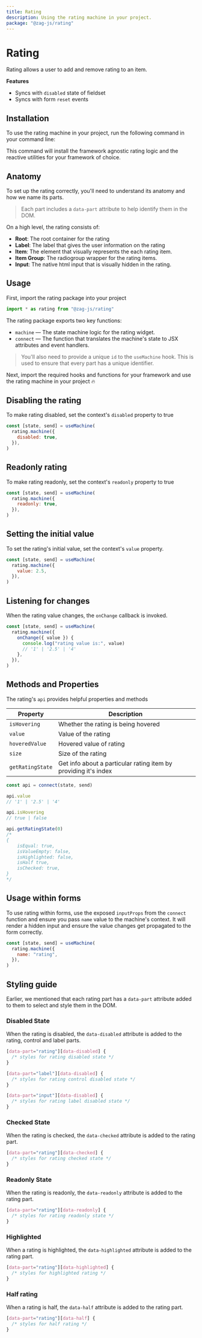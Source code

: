 ```yaml
---
title: Rating
description: Using the rating machine in your project.
package: "@zag-js/rating"
---
```


# Rating

Rating allows a user to add and remove rating to an item.

<Resources pkg="@zag-js/rating" />

<Showcase id="Rating" />

**Features**

- Syncs with `disabled` state of fieldset
- Syncs with form `reset` events

## Installation

To use the rating machine in your project, run the following command in your
command line:

<CodeSnippet id="rating/installation.mdx" />

This command will install the framework agnostic rating logic and the reactive
utilities for your framework of choice.

## Anatomy

To set up the rating correctly, you'll need to understand its anatomy and how we
name its parts.

> Each part includes a `data-part` attribute to help identify them in the DOM.

<Anatomy id="rating" />

On a high level, the rating consists of:

- **Root**: The root container for the rating
- **Label**: The label that gives the user information on the rating
- **Item**: The element that visually represents the each rating item.
- **Item Group**: The radiogroup wrapper for the rating items.
- **Input**: The native html input that is visually hidden in the rating.

## Usage

First, import the rating package into your project

```jsx
import * as rating from "@zag-js/rating"
```

The rating package exports two key functions:

- `machine` — The state machine logic for the rating widget.
- `connect` — The function that translates the machine's state to JSX attributes
  and event handlers.

> You'll also need to provide a unique `id` to the `useMachine` hook. This is
> used to ensure that every part has a unique identifier.

Next, import the required hooks and functions for your framework and use the
rating machine in your project 🔥

<CodeSnippet id="rating/usage.mdx" />

## Disabling the rating

To make rating disabled, set the context's `disabled` property to true

```jsx {3}
const [state, send] = useMachine(
  rating.machine({
    disabled: true,
  }),
)
```

## Readonly rating

To make rating readonly, set the context's `readonly` property to true

```jsx {3}
const [state, send] = useMachine(
  rating.machine({
    readonly: true,
  }),
)
```

## Setting the initial value

To set the rating's initial value, set the context's `value` property.

```jsx {3}
const [state, send] = useMachine(
  rating.machine({
    value: 2.5,
  }),
)
```

## Listening for changes

When the rating value changes, the `onChange` callback is invoked.

```jsx {3-8}
const [state, send] = useMachine(
  rating.machine({
    onChange({ value }) {
      console.log("rating value is:", value)
      // '1' | '2.5' | '4'
    },
  }),
)
```

## Methods and Properties

The rating's `api` provides helpful properties and methods

| Property         | Description                                                     |
| ---------------- | --------------------------------------------------------------- |
| `isHovering`     | Whether the rating is being hovered                             |
| `value`          | Value of the rating                                             |
| `hoveredValue`   | Hovered value of rating                                         |
| `size`           | Size of the rating                                              |
| `getRatingState` | Get info about a particular rating item by providing it's index |

```js
const api = connect(state, send)

api.value
// '1' | '2.5' | '4'

api.isHovering
// true | false

api.getRatingState(0)
/* 
{
    isEqual: true,
    isValueEmpty: false,
    isHighlighted: false,
    isHalf true,
    isChecked: true,
}
*/
```

## Usage within forms

To use rating within forms, use the exposed `inputProps` from the `connect`
function and ensure you pass `name` value to the machine's context. It will
render a hidden input and ensure the value changes get propagated to the form
correctly.

```jsx {3}
const [state, send] = useMachine(
  rating.machine({
    name: "rating",
  }),
)
```

## Styling guide

Earlier, we mentioned that each rating part has a `data-part` attribute added to
them to select and style them in the DOM.

### Disabled State

When the rating is disabled, the `data-disabled` attribute is added to the
rating, control and label parts.

```css
[data-part="rating"][data-disabled] {
  /* styles for rating disabled state */
}

[data-part="label"][data-disabled] {
  /* styles for rating control disabled state */
}

[data-part="input"][data-disabled] {
  /* styles for rating label disabled state */
}
```

### Checked State

When the rating is checked, the `data-checked` attribute is added to the rating
part.

```css
[data-part="rating"][data-checked] {
  /* styles for rating checked state */
}
```

### Readonly State

When the rating is readonly, the `data-readonly` attribute is added to the
rating part.

```css
[data-part="rating"][data-readonly] {
  /* styles for rating readonly state */
}
```

### Highlighted

When a rating is highlighted, the `data-highlighted` attribute is added to the
rating part.

```css
[data-part="rating"][data-highlighted] {
  /* styles for highlighted rating */
}
```

### Half rating

When a rating is half, the `data-half` attribute is added to the rating part.

```css
[data-part="rating"][data-half] {
  /* styles for half rating */
}
```
